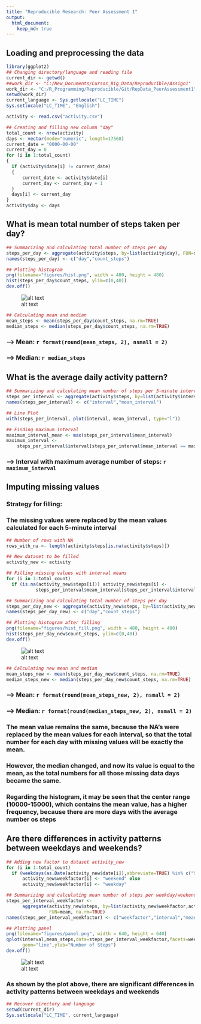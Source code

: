 ```yaml
---
title: "Reproducible Research: Peer Assessment 1"
output: 
  html_document:
    keep_md: true
---
```



## Loading and preprocessing the data

```r
library(ggplot2)
## Changing directory/language and reading file
current_dir <- getwd()
##work_dir <- "C:/New_Documents/Cursos_Big_Data/Reproducible/Assign1"
work_dir <- "C:/R_Programming/Reproducible/Git/RepData_PeerAssessment1"
setwd(work_dir)
current_language <- Sys.getlocale("LC_TIME")
Sys.setlocale("LC_TIME", "English")

activity <- read.csv("activity.csv")

## Creating and filling new column "day"
total_count <- nrow(activity)
days <- vector(mode="numeric", length=17568)
current_date = "0000-00-00"
current_day = 0
for (i in 1:total_count) 
{ 
  if (activity$date[i] != current_date) 
  {
      current_date <- activity$date[i]
      current_day <- current_day + 1
  }
  days[i] <- current_day
}
activity$day <- days
```

## What is mean total number of steps taken per day?

```r
## Summarizing and calculating total number of steps per day
steps_per_day <- aggregate(activity$steps, by=list(activity$day), FUN=sum)
names(steps_per_day) <- c("day","count_steps")

## Plotting histogram
png(filename="figures/hist.png", width = 480, height = 480)
hist(steps_per_day$count_steps, ylim=c(0,40))
dev.off()
```

![alt text](figures/hist.png)

```r
## Calculating mean and median
mean_steps <- mean(steps_per_day$count_steps, na.rm=TRUE)
median_steps <- median(steps_per_day$count_steps, na.rm=TRUE)
```

### ---> Mean: `r format(round(mean_steps, 2), nsmall = 2)`
### ---> Median: `r median_steps`

## What is the average daily activity pattern?

```r
## Summarizing and calculating mean number of steps per 5-minute interval
steps_per_interval <- aggregate(activity$steps, by=list(activity$interval), FUN=mean, na.rm=TRUE)
names(steps_per_interval) <- c("interval","mean_interval")

## Line Plot
with(steps_per_interval, plot(interval, mean_interval, type="l"))
```

```r
## Finding maximum interval
maximum_interval_mean <- max(steps_per_interval$mean_interval)
maximum_interval <- 
    steps_per_interval$interval[steps_per_interval$mean_interval == maximum_interval_mean]
```

### ---> Interval with maximum average number of steps: `r maximum_interval`

## Imputing missing values

### Strategy for filling:
### The missing values were replaced by the mean values calculated for each 5-minute interval

```r
## Number of rows with NA
rows_with_na <- length(activity$steps[is.na(activity$steps)])

## New dataset to be filled
activity_new <- activity

## Filling missing values with interval means
for (i in 1:total_count)
  if (is.na(activity_new$steps[i])) activity_new$steps[i] <- 
           steps_per_interval$mean_interval[steps_per_interval$interval==activity_new$interval[i]]
```


```r
## Summarizing and calculating total number of steps per day
steps_per_day_new <- aggregate(activity_new$steps, by=list(activity_new$day), FUN=sum)
names(steps_per_day_new) <- c("day","count_steps")

## Plotting histogram after filling
png(filename="figures/hist_fill.png", width = 480, height = 480)
hist(steps_per_day_new$count_steps, ylim=c(0,40))
dev.off()
```

![alt text](figures/hist_fill.png)

```r
## Calculating new mean and median
mean_steps_new <- mean(steps_per_day_new$count_steps, na.rm=TRUE)
median_steps_new <- median(steps_per_day_new$count_steps, na.rm=TRUE)
```

### ---> Mean: `r format(round(mean_steps_new, 2), nsmall = 2)`
### ---> Median: `r format(round(median_steps_new, 2), nsmall = 2)`

### The mean value remains the same, because the NA's were replaced by the mean values for each interval, so that the total number for each day with missing values will be exactly the mean.
### However, the median changed, and now its value is equal to the mean, as the total numbers for all those missing data days became the same.
### Regarding the histogram, it may be seen that the center range (10000-15000), which contains the mean value, has a higher frequency, because there are more days with the average number os steps

## Are there differences in activity patterns between weekdays and weekends?

```r
## Adding new factor to dataset activity_new
for (i in 1:total_count)
  if (weekdays(as.Date(activity_new$date[i]),abbreviate=TRUE) %in% c("Sat","Sun"))
      activity_new$weekfactor[i] <- "weekend" else
      activity_new$weekfactor[i] <- "weekday"

## Summarizing and calculating mean number of steps per weekday/weekend and 5-minute interval
steps_per_interval_weekfactor <- 
      aggregate(activity_new$steps, by=list(activity_new$weekfactor,activity_new$interval), 
                FUN=mean, na.rm=TRUE)
names(steps_per_interval_weekfactor) <- c("weekfactor","interval","mean_steps")
```

```r
## Plotting panel
png(filename="figures/panel.png", width = 640, height = 640)
qplot(interval,mean_steps,data=steps_per_interval_weekfactor,facets=weekfactor~.,
      geom="line",ylab="Number of Steps")
dev.off()
```

![alt text](figures/panel.png)

### As shown by the plot above, there are significant differences in activity patterns between weekdays and weekends

```r
## Recover directory and language
setwd(current_dir)
Sys.setlocale("LC_TIME", current_language)
```
